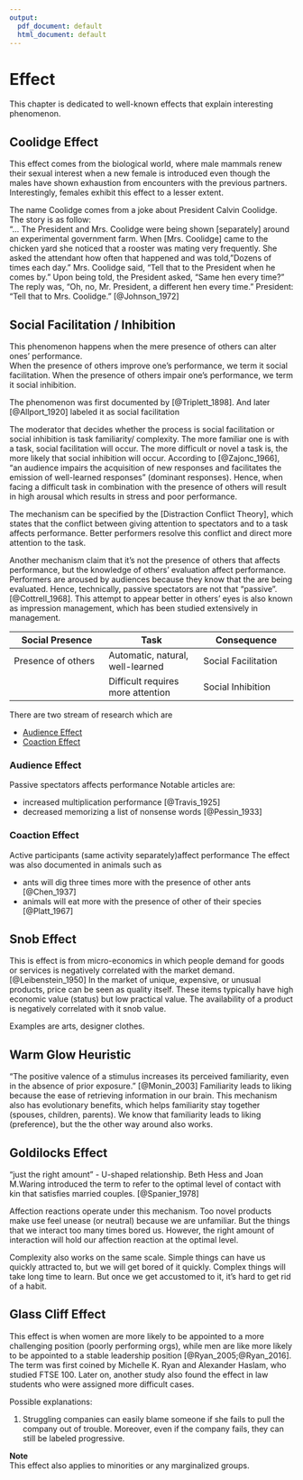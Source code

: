 ```yaml
---
output:
  pdf_document: default
  html_document: default
---
```

# Effect

This chapter is dedicated to well-known effects that explain interesting phenomenon. 

## Coolidge Effect
This effect comes from the biological world, where male mammals renew their sexual interest when a new female is introduced even though the males have shown exhaustion from encounters with the previous partners. Interestingly, females exhibit this effect to a lesser extent.  

The name Coolidge comes from a joke about President Calvin Coolidge. The story is as follow:  
"... The President and Mrs. Coolidge were being shown [separately] around an experimental government farm. When [Mrs. Coolidge] came to the chicken yard she noticed that a rooster was mating very frequently. She asked the attendant how often that happened and was told, "Dozens of times each day." Mrs. Coolidge said, "Tell that to the President when he comes by." Upon being told, the President asked, "Same hen every time?" The reply was, "Oh, no, Mr. President, a different hen every time." President: "Tell that to Mrs. Coolidge." [@Johnson_1972]

## Social Facilitation / Inhibition

This phenomenon happens when the mere presence of others can alter ones' performance.  
When the presence of others improve one's performance, we term it social facilitation.
When the presence of others impair one's performance, we term it social inhibition.

The phenomenon was first documented by [@Triplett_1898]. And later [@Allport_1920] labeled it as social facilitation

The moderator that decides whether the process is social facilitation or social inhibition is task familiarity/ complexity. The more familiar one is with a task, social facilitation will occur. The more difficult or novel a task is, the more likely that social inhibition will occur. According to [@Zajonc_1966], "an audience impairs the acquisition of new responses and facilitates the emission of well-learned responses" (dominant responses). Hence, when facing a difficult task in combination with the presence of others will result in high arousal which results in stress and poor performance. 

The mechanism can be specified by the [Distraction Conflict Theory], which states that the conflict between giving attention to spectators and to a task affects performance. Better performers resolve this conflict and direct more attention to the task.

Another mechanism claim that it's not the presence of others that affects performance, but the knowledge of others' evaluation affect performance. Performers are aroused by audiences because they know that the are being evaluated. Hence, technically, passive spectators are not that "passive". [@Cottrell_1968]. This attempt to appear better in others' eyes is also known as impression management, which has been studied extensively in management.


|Social Presence | Task | Consequence|
|---|---|---|
|Presence of others |Automatic, natural, well-learned|Social Facilitation|
||Difficult requires more attention|Social Inhibition|


There are two stream of research which are   

 * [Audience Effect]  
 * [Coaction Effect]  

### Audience Effect
Passive spectators affects performance
Notable articles are:  

 * increased multiplication performance [@Travis_1925]
 * decreased memorizing a list of nonsense words [@Pessin_1933]

### Coaction Effect
Active participants (same activity separately)affect performance 
The effect was also documented in animals such as  

 * ants will dig three times more with the presence of other ants  [@Chen_1937]
 * animals will eat more with the presence of other of their species  [@Platt_1967]
 
 
## Snob Effect
This is effect is from micro-economics in which people demand for goods or services is negatively correlated with the market demand.  [@Leibenstein_1950]
In the market of unique, expensive, or unusual products, price can be seen as quality itself. These items typically have high economic value (status) but low practical value. The availability of a product is negatively correlated with it snob value. 

Examples are arts, designer clothes. 


## Warm Glow Heuristic
"The positive valence of a stimulus increases its perceived familiarity, even in the absence of prior exposure." [@Monin_2003]
Familiarity leads to liking because the ease of retrieving information in our brain. This mechanism also has evolutionary benefits, which helps familiarity stay together (spouses, children, parents). 
We know that familiarity leads to liking (preference), but the the other way around also works.

## Goldilocks Effect
"just the right amount" - U-shaped relationship. Beth Hess and Joan M.Waring introduced the term to refer to the optimal level of contact with kin that satisfies married couples. [@Spanier_1978] 

Affection reactions operate under this mechanism. Too novel products make use feel unease (or neutral) because we are unfamiliar. But the things that we interact too many times bored us. However, the right amount of interaction will hold our affection reaction at the optimal level.

Complexity also works on the same scale. Simple things can have us quickly attracted to, but we will get bored of it quickly. 
Complex things will take long time to learn. But once we get accustomed to it, it's hard to get rid of a habit.


## Glass Cliff Effect 

This effect is when women are more likely to be appointed to a more challenging position (poorly performing orgs), while men are like more likely to be appointed to a stable leadership position [@Ryan_2005;@Ryan_2016]. The term was first coined by Michelle K. Ryan and Alexander Haslam, who studied FTSE 100. Later on, another study also found the effect in law students who were assigned more difficult cases.

Possible explanations: 

 (1) Struggling companies can easily blame someone if she fails to pull the company out of trouble. Moreover, even if the company fails, they can still be labeled progressive.


**Note**  
This effect also applies to minorities or any marginalized groups.



